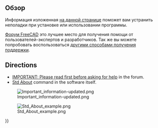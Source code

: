 <languages/>

<span id="Overview"></span>
==Обзор==

Информация изложенная [[Important_information/ru|на данной странице]] поможет вам устранить неполадки при установке или использовании программы. 

<div class="mw-translate-fuzzy">
[https://forum.freecadweb.org/viewforum.php?f=3 Форум FreeCAD] это лучшее место для получения помощи от пользователей-экспертов и разработчиков. Так же вы можете попробовать воспользоваться [[Help/ru|другими способами получения поддержки]].
</div>

<div lang="en" dir="ltr" class="mw-content-ltr">
==Directions==
</div>

<div lang="en" dir="ltr" class="mw-content-ltr">
{{VeryImportantMessage|Before asking for help, you need to follow these links or click the images/captions below}}
* [https://forum.freecad.org/viewtopic.php?f=3&t=2264 IMPORTANT: Please read first before asking for help] in the forum.
* [[Std_About|Std About]] command in the software itself.
</div>
[[File:Important_information-updated.png|link=https://forum.freecad.org/viewtopic.php?f=3&t=2264]]
<div lang="en" dir="ltr" class="mw-content-ltr">
{{Caption|align=center|The request for important information is located at the top of every subforum. Click the image above to follow link.}}
</div>

<div lang="en" dir="ltr" class="mw-content-ltr">
[[File:Std_About_example.png|center|link=Std_About]]
</div>

<div lang="en" dir="ltr" class="mw-content-ltr">
{{Caption|align=center|Window with the "[[Std_About|About]]" information in the software. Do not take a picture of this window;<br/>Click the {{Button|Copy to clipboard}} button to be able to paste the information with your help request.}}
</div>

{{Userdocnavi{{#translation:}}}}